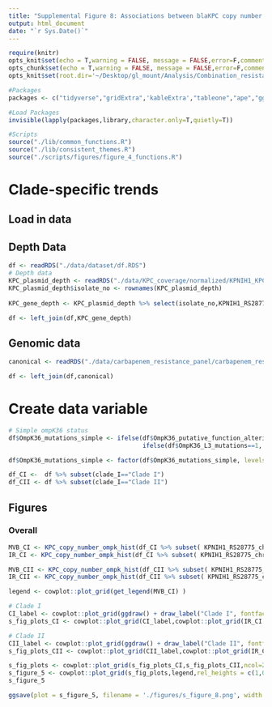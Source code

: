 ```yaml
---
title: "Supplemental Figure 8: Associations between blaKPC copy number and minimum-inhibitory concentration stratified by clade"
output: html_document
date: "`r Sys.Date()`"
---
```


```r
require(knitr)
opts_knit$set(echo = T,warning = FALSE, message = FALSE,error=F,comment=NA)
opts_chunk$set(echo = T,warning = FALSE, message = FALSE,error=F,comment=NA)
opts_knit$set(root.dir='~/Desktop/gl_mount/Analysis/Combination_resistance/pre-intro-blbli-resistance-ms/')
```

```r
#Packages
packages <- c("tidyverse","gridExtra",'kableExtra',"tableone","ape","ggtree","ggnewscale",'cowplot')

#Load Packages
invisible(lapply(packages,library,character.only=T,quietly=T))

#Scripts  
source("./lib/common_functions.R")   
source("./lib/consistent_themes.R")
source("./scripts/figures/figure_4_functions.R")
```

# Clade-specific trends

## Load in data
## Depth Data
```r
df <- readRDS("./data/dataset/df.RDS")
# Depth data
KPC_plasmid_depth <- readRDS("./data/KPC_coverage/normalized/KPNIH1_KPC_plasmid_depth_by_feature_median_chromosome_normalized.RDS")
KPC_plasmid_depth$isolate_no <- rownames(KPC_plasmid_depth)
                                         
KPC_gene_depth <- KPC_plasmid_depth %>% select(isolate_no,KPNIH1_RS28775_chr_median_norm)

df <- left_join(df,KPC_gene_depth)
```
## Genomic data
```r
canonical <- readRDS("./data/carbapenem_resistance_panel/carbapenem_resistance_panel_matrix.RDS")

df <- left_join(df,canonical)
``` 

# Create data variable
```r
# Simple ompK36 status
df$OmpK36_mutations_simple <- ifelse(df$OmpK36_putative_function_altering==1 | df$OmpK36_truncation_kleborate==1 ,"Putative function-altering variant (PFAV)",
                                     ifelse(df$OmpK36_L3_mutations==1, "Loop 3 insertion","No loop 3 insertion or PFAV"))

df$OmpK36_mutations_simple <- factor(df$OmpK36_mutations_simple, levels=rev(c("No loop 3 insertion or PFAV","Loop 3 insertion","Putative function-altering variant (PFAV)")))
```

```r
df_CI <-  df %>% subset(clade_I=="Clade I")
df_CII <- df %>% subset(clade_I=="Clade II")
```


## Figures

### Overall 

```r
MVB_CI <- KPC_copy_number_ompk_hist(df_CI %>% subset( KPNIH1_RS28775_chr_median_norm!=0),y="MVB_log_2",x="KPNIH1_RS28775_chr_median_norm",color = "OmpK36_mutations_simple",title = "",colors = ompK36_colors) + ylab("Log-2 MVB MIC") + xlab("Log-2 KPC Copy Number") + ylim(-2.25,6) + xlim(-2.75,5) + figure_4_format
IR_CI <- KPC_copy_number_ompk_hist(df_CI %>% subset( KPNIH1_RS28775_chr_median_norm!=0),y="IR_log_2",x="KPNIH1_RS28775_chr_median_norm",color = "OmpK36_mutations_simple",title = "",colors = ompK36_colors) + ylab("Log-2 IR MIC") + xlab("Log-2 KPC Copy Number") + ylim(-2.25,6)+ xlim(-2.75,5) + figure_4_format

MVB_CII <- KPC_copy_number_ompk_hist(df_CII %>% subset( KPNIH1_RS28775_chr_median_norm!=0),y="MVB_log_2",x="KPNIH1_RS28775_chr_median_norm",color = "OmpK36_mutations_simple",title = "",colors = ompK36_colors) + ylab("Log-2 MVB MIC") + xlab("Log-2 KPC Copy Number") + ylim(-2.25,6)+ xlim(-2.75,5) + figure_4_format
IR_CII <- KPC_copy_number_ompk_hist(df_CII %>% subset( KPNIH1_RS28775_chr_median_norm!=0),y="IR_log_2",x="KPNIH1_RS28775_chr_median_norm",color = "OmpK36_mutations_simple",title = "",colors = ompK36_colors) + ylab("Log-2 IR MIC") + xlab("Log-2 KPC Copy Number") + ylim(-2.25,6)+ xlim(-2.75,5) + figure_4_format
```

```r
legend <- cowplot::plot_grid(get_legend(MVB_CI) )

# Clade I
CI_label <- cowplot::plot_grid(ggdraw() + draw_label("Clade I", fontface = 'bold', size=18,x = 0.5, hjust = 0.5))
s_fig_plots_CI <- cowplot::plot_grid(CI_label,cowplot::plot_grid(IR_CI + theme(legend.position = "none"),MVB_CI + theme(legend.position = "none") ,nrow=2,labels = c("A","C"),label_size=18),ncol=1,rel_heights = c(0.027,1))

# Clade II
CII_label <- cowplot::plot_grid(ggdraw() + draw_label("Clade II", fontface = 'bold', size=18,x = 0.5, hjust = 0.5))
s_fig_plots_CII <- cowplot::plot_grid(CII_label,cowplot::plot_grid(IR_CII + theme(legend.position = "none"),MVB_CII + theme(legend.position = "none") ,nrow=2,labels = c("B","D"),label_size=18),ncol=1,rel_heights = c(0.027,1))

s_fig_plots <- cowplot::plot_grid(s_fig_plots_CI,s_fig_plots_CII,ncol=2)
s_figure_5 <- cowplot::plot_grid(s_fig_plots,legend,rel_heights = c(1,0.075),rel_widths=c(1,0.75),ncol=1)
s_figure_5
```
 
```r
ggsave(plot = s_figure_5, filename = './figures/s_figure_8.png', width =7.5, height = 7.5,limitsize=FALSE,bg='white')
```
 